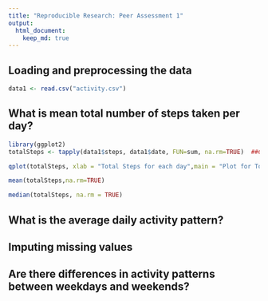 ```yaml
---
title: "Reproducible Research: Peer Assessment 1"
output: 
  html_document:
    keep_md: true
---
```



## Loading and preprocessing the data
```r
data1 <- read.csv("activity.csv")
```

## What is mean total number of steps taken per day?
```r
library(ggplot2)
totalSteps <- tapply(data1$steps, data1$date, FUN=sum, na.rm=TRUE)  ##Calculate the total steps by date.
```

```r
qplot(totalSteps, xlab = "Total Steps for each day",main = "Plot for Total Steps for each day")
```

```r
mean(totalSteps,na.rm=TRUE)

median(totalSteps, na.rm = TRUE)
```

## What is the average daily activity pattern?



## Imputing missing values



## Are there differences in activity patterns between weekdays and weekends?
